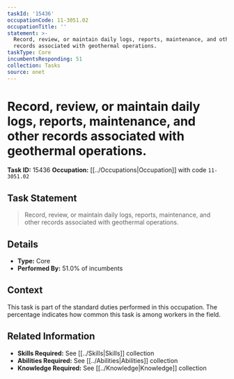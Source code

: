 ```yaml
---
taskId: '15436'
occupationCode: 11-3051.02
occupationTitle: ''
statement: >-
  Record, review, or maintain daily logs, reports, maintenance, and other
  records associated with geothermal operations.
taskType: Core
incumbentsResponding: 51
collection: Tasks
source: onet
---
```

# Record, review, or maintain daily logs, reports, maintenance, and other records associated with geothermal operations.

**Task ID:** 15436
**Occupation:** [[../Occupations|Occupation]] with code `11-3051.02`

## Task Statement

> Record, review, or maintain daily logs, reports, maintenance, and other records associated with geothermal operations.

## Details

- **Type:** Core
- **Performed By:** 51.0% of incumbents

## Context

This task is part of the standard duties performed in this occupation. The percentage indicates how common this task is among workers in the field.

## Related Information

- **Skills Required:** See [[../Skills|Skills]] collection
- **Abilities Required:** See [[../Abilities|Abilities]] collection
- **Knowledge Required:** See [[../Knowledge|Knowledge]] collection
